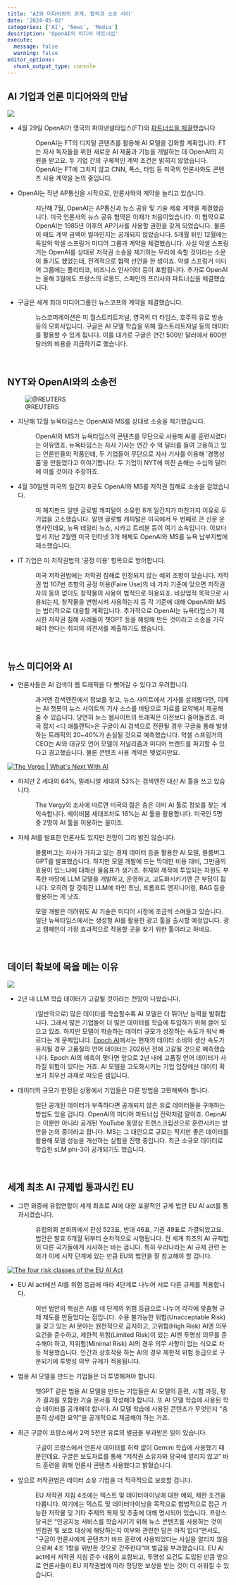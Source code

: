 ```yaml
---
title: 'AI와 미디어와의 관계, 협력과 소송 사이'
date: '2024-05-02'
categories: ['AI', 'News', 'Media']
description: 'OpenAI의 미디어 파트너십'
execute: 
  message: false
  warning: false
editor_options: 
  chunk_output_type: console
---
```


## AI 기업과 언론 미디어와의 만남

![](/image/ft_openai.png)

-   

    4월 29일 OpenAI가 영국의 파이낸셜타임스(FT)와 [파트너십을 체결](https://aboutus.ft.com/press_release/openai)했습니다

    :   OpenAI는 FT의 디지털 콘텐츠를 활용해 AI 모델을 강화할 계획입니다. FT는 자사 독자들을 위한 새로운 AI 제품과 기능을 개발하는 데 OpenAI의 지원을 받고요. 두 기업 간의 구체적인 계약 조건은 밝히지 않았습니다. OpenAI는 FT에 그치지 않고 CNN, 폭스, 타임 등 미국의 언론사와도 콘텐츠 사용 계약을 논의 중입니다.

-   

    OpenAI는 작년 AP통신을 시작으로, 언론사와의 계약을 늘리고 있습니다.

    :   지난해 7월, OpenAI는 AP통신과 뉴스 공유 및 기술 제휴 계약을 체결했습니다. 미국 언론사의 뉴스 공유 협약은 이때가 처음이었습니다. 이 협약으로 OpenAI는 1985년 이후의 AP기사를 사용할 권한을 갖게 되었습니다. 물론 이 때도 계약 금액이 얼마인지는 공개되지 않았습니다. 5개월 뒤인 12월에는 독일의 악셀 스프링거 미디어 그룹과 계약을 체결했습니다. 사실 악셀 스프링거는 OpenAI를 상대로 저작권 소송을 제기하는 무리에 속할 것이라는 소문이 돌기도 했었는데, 전격적으로 협력 선언을 한 셈이죠. 악셀 스프링거 미디어 그룹에는 폴리티코, 비즈니스 인사이더 등이 포함됩니다. 추가로 OpenAI는 올해 3월에도 프랑스의 르몽드, 스페인의 프리사와 파트너십을 체결했습니다.

-   

    구글은 세계 최대 미디어그룹인 뉴스코프와 계약을 체결했습니다.

    :   뉴스코퍼레이션은 미 월스트리트저널, 영국의 더 타임스, 호주의 유로 방송 등의 모회사입니다. 구글은 AI 모델 학습을 위해 월스트리트저널 등의 데이터를 활용할 수 있게 됩니다. 이를 대가로 구글은 연간 500만 달러에서 600만 달러의 비용을 지급하기로 했습니다.

<br/>

## NYT와 OpenAI와의 소송전

![\@REUTERS](/image/nyt_openai.jpeg)

-   

    지난해 12월 뉴욕타임스는 OpenAI와 MS를 상대로 소송을 제기했습니다.

    :   OpenAI와 MS가 뉴욕타임스의 콘텐츠를 무단으로 사용해 AI를 훈련시켰다는 이유였죠. 뉴욕타임스는 자사 기사는 연간 수 억 달러를 들여 고용하고 있는 언론인들의 작품인데, 두 기업들이 무단으로 자사 기사를 이용해 '경쟁상품'을 만들었다고 이야기합니다. 두 기업이 NYT에 미친 손해는 수십억 달러에 이를 것이라 주장하죠.

-   

    4월 30일엔 미국의 일간지 8곳도 OpenAI와 MS를 저작권 침해로 소송을 걸었습니다.

    :   미 헤지펀드 알덴 글로벌 캐피털이 소유한 8개 일간지가 마찬가지 이유로 두 기업을 고소했습니다. 알덴 글로벌 캐피털은 미국에서 두 번째로 큰 신문 운영사인데요, 뉴욕 데일리 뉴스, 시카고 트리뷴 등이 여기 소속입니다. 이보다 앞서 지난 2월엔 미국 인터넷 3개 매체도 OpenAI와 MS를 뉴욕 남부지법에 제소했습니다.

-   

    IT 기업은 미 저작권법의 '공정 이용' 항목으로 방어합니다.

    :   미국 저작권법에는 저작권 침해로 인정되지 않는 예외 조항이 있습니다. 저작권 법 107번 조항의 공정 이용(Faire Use)의 네 가지 기준에 맞으면 저작권자의 동의 없이도 창작물의 사용이 법적으로 허용되죠. 비상업적 목적으로 사용되는지, 창작물을 변형시켜 사용하는지 등 각 기준에 대해 OpenAI와 MS는 법리적으로 대응할 계획입니다. 추가적으로 OpenAI는 뉴욕타임스가 제시한 저작권 침해 사례들이 챗GPT 등을 해킹해 만든 것이라고 소송을 기각해야 한다는 취지의 의견서를 제출하기도 했습니다.

<br/>

## 뉴스 미디어와 AI

-   

    언론사들은 AI 검색이 웹 트래픽을 다 뺏어갈 수 있다고 우려합니다.

    :   과거엔 검색엔진에서 정보를 찾고, 뉴스 사이트에서 기사를 살펴봤다면, 이제는 AI 챗봇이 뉴스 사이트의 기사 소스를 바탕으로 자료를 요약해서 제공해 줄 수 있습니다. 당연히 뉴스 웹사이트의 트래픽은 이전보다 줄어들겠죠. 미국 잡지 <디 애틀랜틱>은 구글이 AI 검색으로 전환될 경우 구글을 통해 발생하는 트래픽의 20\~40%가 손실될 것으로 예측했습니다. 악셀 스프링거의 CEO는 AI와 대규모 언어 모델이 저널리즘과 미디어 브랜드를 파괴할 수 있다고 경고했습니다. 물론 콘텐츠 사용 계약은 맺었지만요.

[![The Verge \| What\'s Next With AI](/image/the_verge.png)](https://link.mail.beehiiv.com/ss/c/u001.MebLiM_wk3YBoaLiOYF2VlHHcEYtqYL1XGOwiZNfNclLD38v2X2C53fgFksd6fTeucTroISOGgUj7hQ2ZRsDR_EH18f3voLQmGgB3c6NgjdgduQdFs4Und9gavZRL2o0JG_L8-NxIslaVj28kw8MMXinwTmiS_fBmHA7KP5i9xYKd6uKD-Vc6NuNGG_5YQIwljrK0WisGXnp0ALpu44vW3uQx8Fmw191yzk6B571tLTSPavPSN1L_gtTDuffu7f9d55j-7i5euZLeZ05i5JZKIOHWNVKFR7o42VVOee5Xdo/45z/np6W1cJKQ2Cu6GmLYG1Dfw/h11/h001.Lpl-n_p6oiIyGclwrpaNNO3-XRNUXuLezmrlwHcIW_g)

-   

    하지만 Z 세대의 64%, 밀레니얼 세대의 53%는 검색엔진 대신 AI 툴을 쓰고 있습니다.

    :   The Vergy의 조사에 따르면 미국의 젊은 층은 이미 AI 툴로 정보를 찾는 게 익숙합니다. 베이비붐 세대조차도 16%는 AI 툴을 활용합니다. 미국인 5명 중 2명이 AI 툴을 이용하는 꼴이죠.

-   

    자체 AI를 발표한 언론사도 있지만 전망이 그리 밝진 않습니다.

    :   블룸버그는 자사가 가지고 있는 경제 데이터 등을 활용한 AI 모델, 블룸버그GPT를 발표했습니다. 하지만 모델 개발에 드는 막대한 비용 대비, 그만큼의 효용이 있느냐에 대해선 물음표가 생기죠. 취재와 제작에 투입되는 자원도 부족한 마당에 LLM 모델을 개발하고, 운영하고, 고도화시키기엔 큰 부담이 됩니다. 오히려 잘 갖춰진 LLM에 파인 튜닝, 프롬프트 엔지니어링, RAG 등을 활용하는 게 낫죠.

    :   모델 개발은 어려워도 AI 기술은 미디어 시장에 조금씩 스며들고 있습니다. 일단 뉴욕타임스에서는 생성형 AI를 활용한 광고 툴을 출시할 예정입니다. 광고 캠페인이 가장 효과적으로 작용할 곳을 찾기 위한 툴이라고 하네요.

<br/>

## 데이터 확보에 목을 메는 이유

![](/image/trends.png)

-   

    2년 내 LLM 학습 데이터가 고갈될 것이라는 전망이 나왔습니다.

    :   (일반적으로) 많은 데이터를 학습할수록 AI 모델은 더 뛰어난 능력을 발휘합니다. 그래서 많은 기업들이 더 많은 데이터를 학습에 투입하기 위해 끌어 모으고 있죠. 하지만 모델이 학습하는 데이터 규모가 성장하는 속도가 워낙 빠르다는 게 문제입니다. [Epoch AI](https://epochai.org/blog/will-we-run-out-of-ml-data-evidence-from-projecting-dataset)에서는 현재의 데이터 소비와 생산 속도가 유지될 경우 고품질의 언어 데이터는 2026년 전에 고갈될 것으로 예측했습니다. Epoch AI의 예측이 맞다면 앞으로 2년 내에 고품질 언어 데이터가 사라질 위험이 있다는 거죠. AI 모델을 고도화시키는 기업 입장에선 데이터 확보가 최우선 과제로 떠오른 셈입니다.

-   

    데이터의 규모가 한정된 상황에서 기업들은 다른 방법을 고민해봐야 합니다.

    :   일단 공개된 데이터가 부족하다면 공개되지 않은 유료 데이터들을 구매하는 방법도 있을 겁니다. OpenAI의 미디어 파트너십 전략처럼 말이죠. OepnAI는 이뿐만 아니라 공개된 YouTube 동영상 트랜스크립션으로 훈련시키는 방안을 논의 중이라고 합니다. MS는 그 대안으로 규모는 작지만 좋은 데이터를 활용해 모델 성능을 개선하는 실험을 진행 중입니다. 최근 소규모 데이터로 학습한 sLM phi-3이 공개되기도 했습니다.

<br/>

## 세계 최초 AI 규제법 통과시킨 EU

-   

    그런 와중에 유럽연합이 세계 최초로 AI에 대한 포괄적인 규제 법안 EU AI act를 통과시켰습니다.

    :   유럽의회 본회의에서 찬성 523표, 반대 46표, 기권 49표로 가결되었고요. 법안은 발효 6개월 뒤부터 순차적으로 시행됩니다. 전 세계 최초의 AI 규제법이 다른 국가들에게 시사하는 바는 큽니다. 특히 우리나라는 AI 규제 관련 논의가 이제 시작 단계에 있는 만큼 EU의 법안을 잘 참고해야 할 겁니다.

[![The four risk classes of the EU AI Act](/image/four_risk.png)](https://www.trail-ml.com/blog/eu-ai-act-how-risk-is-classified)

-   

    EU AI act에선 AI를 위험 등급에 따라 4단계로 나누어 서로 다른 규제를 적용합니다.

    :   이번 법안의 핵심은 AI를 네 단계의 위험 등급으로 나누어 각각에 맞춤형 규제 제도를 만들었다는 점입니다. 수용 불가능한 위험(Unacceptable Risk)을 갖고 있는 AI 분야는 원천적으로 금지하고, 고위험(High Risk) AI엔 의무 요건을 준수하고, 제한적 위험(Limited Risk)이 있는 AI엔 투명성 의무를 준수해야 하고, 저위험(Minimal Risk) AI의 경우 의무 사항이 없는 식으로 차등 적용했습니다. 인간과 상호작용 하는 AI의 경우 제한적 위험 등급으로 구분되기에 투명성 의무 규제가 적용됩니다.

-   

    범용 AI 모델을 만드는 기업들은 더 투명해져야 합니다.

    :   챗GPT 같은 범용 AI 모델을 만드는 기업들은 AI 모델의 훈련, 시험 과정, 평가 결과를 포함한 기술 문서를 작성해야 합니다. 또 AI 모델 학습에 사용된 학습 데이터를 공개해야 합니다. AI 모델 학습에 사용된 콘텐츠가 무엇인지 "충분히 상세한 요약"을 공개적으로 제공해야 하는 거죠.

-   

    최근 구글이 프랑스에서 2억 5천만 유로의 벌금을 부과받은 일이 있습니다.

    :   구글이 프랑스에서 언론사 데이터를 허락 없이 Gemini 학습에 사용했기 때문인데요. 구글은 보도자료를 통해 "저작권 소유자와 당국에 알리지 않고" 바드 훈련을 위해 언론사 콘텐츠 사용했다고 밝혔습니다.

-   

    앞으로 저작권법은 데이터 소유 기업을 더 적극적으로 보호할 겁니다.

    :   EU 저작권 지침 4조에는 텍스트 및 데이터마이닝에 대한 예외, 제한 조건을 다룹니다. 여기에는 텍스트 및 데이터마이닝을 목적으로 합법적으로 접근 가능한 저작물 및 기타 주제의 복제 및 추출에 대해 명시되어 있습니다. 프랑스 당국은 "인공지능 서비스를 학습시키기 위해 뉴스 콘텐츠를 사용하는 것이 인접권 및 보호 대상에 해당하는지 여부와 관련한 답은 아직 없다"면서도, "구글이 언론사에게 콘텐츠가 바드 훈련에 사용되었다는 사실을 알리지 않음으로써 4조 1항을 위반한 것으로 간주한다"며 벌금을 부과했습니다. EU AI act에서 저작권 지침 준수 내용이 포함되고, 투명성 요건도 도입된 만큼 앞으로 언론사들이 EU 저작권법에 따라 정당한 보상을 받는 것이 더 쉬워질 수 있습니다.
